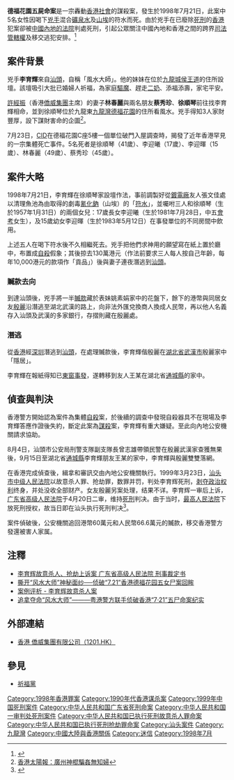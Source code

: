 '''德福花園五屍命案'''是一宗轟動[[香港社會|香港社會]]的謀殺案，發生於1998年7月21日，此案中5名女性因喝下[[兇手|兇手]]混合[[礦泉水|礦泉水]]及[[山埃|山埃]]的符水而死。由於兇手在已廢除[[死刑|死刑]]的[[香港|香港]]犯案卻被[[中華人民共和國司法體制|中國內地的法院]]判處死刑，引起公眾關注中國內地和香港之間的跨界[[司法管轄權|司法管轄權]]及移交逃犯安排。<ref>{{Cite web |url=http://www.info.gov.hk/info/sar2/rule_c.htm |title=香港特別行政區 1998至99年度大事紀要 |accessdate=2008-03-08 |archive-date=2007-09-30 |archive-url=https://web.archive.org/web/20070930041629/http://www.info.gov.hk/info/sar2/rule_c.htm |dead-url=no }}</ref>

== 案件背景 ==
兇手'''李育輝'''來自[[汕頭|汕頭]]，自稱「風水大師」。他的妹妹在位於[[九龍城|九龍城]][[侯王道|侯王道]]的住所設壇。該壇吸引大批已婚婦人祈福，為家庭[[驅魔|驅魔]]、趕走[[二奶|二奶]]、添福添壽，家宅平安。

[[許經振|許經振]]（香港[[僑威集團|僑威集團]]主席）的妻子'''林春麗'''與兩名朋友'''蔡秀珍'''、'''徐順琴'''前往找李育輝相命，並到徐順琴位於九龍東[[九龍灣|九龍灣]][[德福花園|德福花園]]的住所看風水。兇手得知3人家財豐厚，設下謀財害命的企圖<ref>[http://the-sun.orisun.com/channels/adult/20051017/20051016233250_0014.html 香港太陽報：廣州神棍騙姦無知婦]</ref>。

{{fact|1998年7月22日下午2時，一名41歲姚姓婦女，在德福花園T座跳樓死亡，警方接獲通知，於是到現場調查，在調查初期，警方對此案件並不感到特別奇怪。但當發現女死者留下了三封遺書而內容又關連到幾天前一宗婦人失蹤案的資料時，警方便感到案件內情並不簡單，於是開始四出追查。|time=2022-01-25}}

7月23日，[[CID|CID]]在德福花園C座5樓一個單位破門入屋調查時，揭發了近年香港罕見的一宗集體死亡事件。5名死者是徐順琴（41歲）、李迎曦（17歲）、李迎暉（15歲）、林春麗（49歲）、蔡秀珍（45歲）。

== 案件大略 ==
1998年7月21日，李育輝在徐順琴家設壇作法，事前調製好從[[鍍電廠|鍍電廠]]友人張文佳處以清理魚池為由取得的劇毒[[氰化鈉|氰化鈉]]（山埃）的「[[符水|符水]]」，並囑咐三人和徐順琴（生於1957年1月31日）的兩個女兒：17歲長女李迎曦（生於1981年7月28日，中五[[香港中學會考|會考]]女生），及15歲幼女李迎暉（生於1983年5月12日）在事發單位的不同房間中飲用。

上述五人在喝下符水後不久相繼死去。兇手把他們求神用的願望寫在紙上置於廳中，布置成[[自殺|自殺]]假象；其後掠去130萬港元（作法前要求三人每人按自己年齡，每年10,000港元的款項作「貢品」）後與妻子連夜潛逃到[[汕頭|汕頭]]。

===贓款去向===
到達汕頭後，兇手將一半[[贓款|贓款]]藏於表妹姚素娟家中的花盤下，餘下的港幣與同居女友[[殷麗|殷麗]]沿潛逃至湖北武漢的路上，向非法外匯兌換商人換成人民幣，再以他人名義存入汕頭及武漢的多家銀行，存摺則藏在殷麗處。

===潛逃===
從[[香港|香港]]經[[深圳|深圳]]潛逃到[[汕頭|汕頭]]，在處理贓款後，李育輝偕殷麗在[[湖北省|湖北省]][[武漢市|武漢市]]殷麗家中「隱居」。

李育輝在報紙得知已[[東窗事發|東窗事發]]，遂轉移到友人王某在湖北省[[通城縣|通城縣]]的家中。

== 偵查與判決 ==

{{Wikisource|广东省高级人民法院（1999）粤高法刑终字第429号刑事裁定书}}
香港警方開始認為案件為集體[[自殺|自殺]]案，於後續的調查中發現自殺器具不在現場及李育輝答應作證後失約，斷定此案為[[謀殺|謀殺]]案，李育輝有重大嫌疑。至此向內地公安機關請求協助。

8月4日，汕頭市公安局刑警支隊副支隊長曾志雄帶領民警在殷麗武漢家查獲無果後，9月15日至湖北省[[通城縣|通城縣]]李育輝朋友王某的家中，李育輝與殷麗雙雙落網。

在香港完成偵查後，緝拿和審訊交由內地公安機關執行。1999年3月23日，[[汕头市中级人民法院|汕头市中级人民法院]]以故意杀人罪、抢劫罪，数罪并罚，判处李育辉死刑，[[剥夺政治权利|剥夺政治权利]]终身，并处没收全部财产。女友殷麗另案处理，结果不详。李育辉一审后上诉，[[广东省高级人民法院|广东省高级人民法院]]于4月20日二审，维持[[死刑|死刑]]判决。由于当时，[[中华人民共和国最高人民法院|最高人民法院]]下放死刑授权，故当日即在汕头执行死刑判决<ref>{{Cite web |url=http://news.sina.com.cn/society/9904/042130.html |title=杀人、抢劫犯李育辉昨被执行死刑 |accessdate=2020-07-02 |author= |date=1999-04-21 |work= |publisher=新浪网，来源：新华社 |language=Zh-hans |archive-date=2020-07-03 |archive-url=https://web.archive.org/web/20200703092112/http://news.sina.com.cn/society/9904/042130.html |dead-url=no }}</ref>。

案件偵破後，公安機關追回港幣60萬元和人民幣66.6萬元的贓款，移交香港警方發還被害人家属。

== 注釋 ==
{{Reflist}}
<div class="references-small">
*[http://www.fsou.com/html/text/fnl/1174418/117441882.html 李育辉故意杀人、抢劫上诉案 广东省高级人民法院 刑事裁定书] {{Wayback|url=http://www.fsou.com/html/text/fnl/1174418/117441882.html |date=20150626114634 }}
*[https://web.archive.org/web/20150626130021/http://www.gdst110.gov.cn/article_5992.html 撕开“风水大师”神秘面纱──侦破“7.21”香港德福花园五女尸案回眸]
*[http://www.falvm.com.cn/falvm/app/db/f_caseshow.jsp?TID=case20090105140619011592777 案例评析 - 李育辉故意杀人案]{{dead link|date=2018年2月 |bot=InternetArchiveBot |fix-attempted=yes }}
*[https://web.archive.org/web/20051122223920/http://web.peopledaily.com.cn/huanan/199812/22/no_981222008031_4.html 追拿夺命“风水大师”———粤港警方联手侦破香港“7·21”五尸命案纪实]
</div>

== 外部連結 ==
* [https://web.archive.org/web/20061216011307/http://hk.biz.yahoo.com/p/hk/profile/1201.HK.html 香港 僑威集團有限公司（1201.HK）]

== 參見 ==
* [[祈福黨|祈福黨]]

{{DEFAULTSORT:Telford德福花園五屍命案}}
[[Category:1998年香港罪案|Category:1998年香港罪案]]
[[Category:1990年代香港谋杀案|Category:1990年代香港谋杀案]]
[[Category:1999年中国死刑案件|Category:1999年中国死刑案件]]
[[Category:中华人民共和国广东省死刑命案|Category:中华人民共和国广东省死刑命案]]
[[Category:中华人民共和国一审判处死刑案件|Category:中华人民共和国一审判处死刑案件]]
[[Category:中华人民共和国已执行死刑故意杀人罪命案|Category:中华人民共和国已执行死刑故意杀人罪命案]]
[[Category:中华人民共和国已执行死刑抢劫罪命案|Category:中华人民共和国已执行死刑抢劫罪命案]]
[[Category:汕头案件|Category:汕头案件]]
[[Category:九龍灣|Category:九龍灣]]
[[Category:中國大陸與香港關係|Category:中國大陸與香港關係]]
[[Category:迷信|Category:迷信]]
[[Category:1998年7月|Category:1998年7月]]